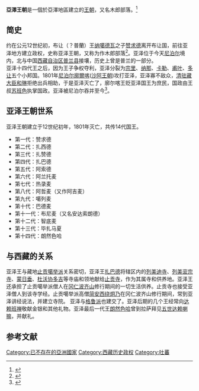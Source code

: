 {{Refimprove|time=2017-12-16T06:33:30+00:00}}
'''亞澤王朝'''是一個於亞澤地區建立的[[王朝|王朝]]，又名木郎部落。<ref>{{Cite web |url=http://xuewen.cnki.net/CJFD-XZYJ199003006.html |title=分裂时期的阿里诸王朝世系——附:谈“阿里三围” |accessdate=2015-11-07 |archive-date=2016-03-05 |archive-url=https://web.archive.org/web/20160305032304/http://xuewen.cnki.net/CJFD-XZYJ199003006.html |dead-url=no }}</ref>

==简史==
约在公元12世纪初，布让（？普蘭）王[[纳噶德瓦|纳噶德瓦]]之子[[赞求德|赞求德]]离开布让国，前往亚泽地方建立政权，史称亚泽王朝，又称为作木郎部落<ref name="简明藏族史教程 2005 p. ">{{cite book | title=简明藏族史教程 | publisher=民族出版社 | year=2005 | isbn=978-7-105-07236-1 | url=https://books.google.com.tw/books?id=vvZFAAAAMAAJ | language=zh | access-date=2021-09-07 | page= | archive-date=2021-09-07 | archive-url=https://web.archive.org/web/20210907034537/https://books.google.com.tw/books?id=vvZFAAAAMAAJ | dead-url=no }}</ref>。亚泽位于今天[[尼泊尔|尼泊尔]]境内，北与中国[[西藏自治区|西藏自治区]][[普兰县|普兰县]]接壤，历史上曾是普兰的一部分。<br>亚泽十四代王之后，因为王子争权夺利，亚泽分裂为[[宗里|宗里]]、[[纳那|纳那]]、[[卡勒|卡勒]]、[[甫叶|甫叶]]、[[多让|多让]]五个小邦国。1801年[[尼泊尔|尼泊尔]][[廓爾喀|廓爾喀]]([[沙阿王朝|沙阿王朝]]){{link-en|顾卡让杂让那巴都|Girvan Yuddha Bikram Shah}}攻打亚泽，亚泽寡不敌众，[[清朝|清]][[驻藏大臣|驻藏大臣]][[和琳|和琳]]拒绝出兵相助，于是亚泽灭亡了，廓尔喀王贬亚泽国王为庶民，国政由王叔[[苏班色|苏班色]]执掌国政。亚泽被尼泊尔吞并至今<ref name="西藏社会科学院 1990 p. ">{{cite book | author=西藏社会科学院 | title=西藏研究 | publisher=西藏研究编辑部 | year=1990 | url=https://books.google.com.tw/books?id=08gxAAAAMAAJ | language=zh | access-date=2021-09-07 | page=63 | archive-date=2021-09-07 | archive-url=https://web.archive.org/web/20210907020729/https://books.google.com.tw/books?id=08gxAAAAMAAJ | dead-url=no }}</ref>。

==亚泽王朝世系==
亚泽王朝建立于12世纪初年，1801年灭亡，共传14代国王。
*第一代：赞求德
*第二代：扎西德
*第三代：扎赞德
*第四代：扎巴德
*第五代：阿索德
*第六代：阿兰托麦
*第七代：热录麦
*第八代：阿哲麦（又作阿吉麦）
*第九代：噶列麦
*第十代：巴德麦
*第十一代：布尼麦（又名安达索朗德）
*第十二代：智底麦
*第十三代：毕扎马夏
*第十四代：朗然色哈

==与西藏的关系==
亚泽王与藏地[[止贡噶举派|止贡噶举派]]关系密切，亚泽王[[扎巴德|扎巴德]]将辖区内的[[列美迪寺|列美迪寺]]、[[列美衮宗寺|列美衮宗寺]]、[[蒙日垂|蒙日垂]]、[[杜沃协多吉|杜沃协多吉]]等寺庙和领地献给[[止贡寺|止贡寺]]，作为其属寺和供养地。亚泽王还承担了止贡噶举派僧人在[[冈仁波齐山|冈仁波齐山]]修行期间的一切生活供养。止贡寺也接受亚泽僧人到该寺学经。止贡噶举派高僧[[简安西绕炯乃|简安西绕炯乃]]在冈仁波齐山修行期间，常到亚泽讲经说法，并建立寺院。
亚泽与[[格鲁派|格鲁派]]也建交了。亚泽后期的几个王经常向[[达赖|达赖]][[班禅|班禅]]敬献金银和其他礼物。亚泽最后一代王[[朗然色哈|朗然色哈]]曾到拉萨拜见[[五世达赖|五世达赖]][[喇嘛|喇嘛]]，并献礼。

==参考文献==
{{Reflist}}

[[Category:已不存在的亞洲國家|Category:已不存在的亞洲國家]]
[[Category:西藏历史政权|Category:西藏历史政权]]
[[Category:吐蕃|Category:吐蕃]]